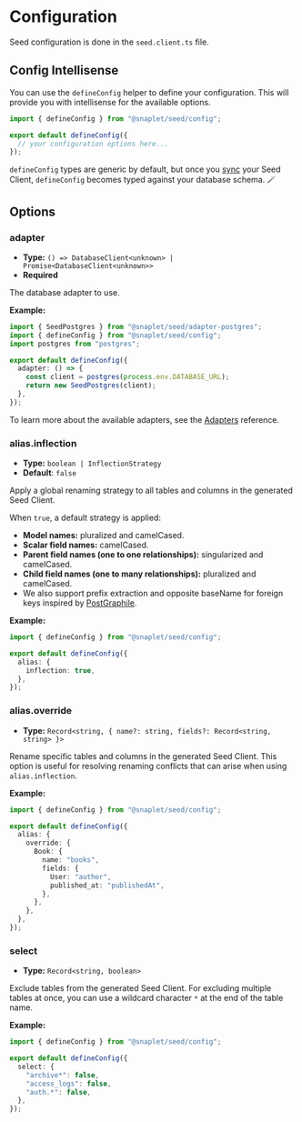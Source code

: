 # Configuration

Seed configuration is done in the `seed.client.ts` file.

## Config Intellisense

You can use the `defineConfig` helper to define your configuration. This will provide you with intellisense for the available options.

```ts seed.client.ts
import { defineConfig } from "@snaplet/seed/config";

export default defineConfig({
  // your configuration options here...
});
```

`defineConfig` types are generic by default, but once you [sync](./cli.mdx#sync) your Seed Client, `defineConfig` becomes typed against your database schema. 🪄

## Options

### adapter

- **Type:** `() => DatabaseClient<unknown> | Promise<DatabaseClient<unknown>>`
- **Required**

The database adapter to use.

**Example:**

```ts seed.client.ts
import { SeedPostgres } from "@snaplet/seed/adapter-postgres";
import { defineConfig } from "@snaplet/seed/config";
import postgres from "postgres";

export default defineConfig({
  adapter: () => {
    const client = postgres(process.env.DATABASE_URL);
    return new SeedPostgres(client);
  },
});
```

To learn more about the available adapters, see the [Adapters](./adapters.mdx) reference.

### alias.inflection

- **Type:** `boolean | InflectionStrategy`
- **Default**: `false`

Apply a global renaming strategy to all tables and columns in the generated Seed Client.

When `true`, a default strategy is applied:

- **Model names:** pluralized and camelCased.
- **Scalar field names:** camelCased.
- **Parent field names (one to one relationships):** singularized and camelCased.
- **Child field names (one to many relationships):** pluralized and camelCased.
- We also support prefix extraction and opposite baseName for foreign keys inspired by [PostGraphile](https://github.com/graphile/pg-simplify-inflector#naming-your-foreign-key-fields).

**Example:**

```ts seed.client.ts
import { defineConfig } from "@snaplet/seed/config";

export default defineConfig({
  alias: {
    inflection: true,
  },
});
```

### alias.override

- **Type:** `Record<string, { name?: string, fields?: Record<string, string> }>`

Rename specific tables and columns in the generated Seed Client.
This option is useful for resolving renaming conflicts that can arise when using `alias.inflection`.

**Example:**

```ts seed.client.ts
import { defineConfig } from "@snaplet/seed/config";

export default defineConfig({
  alias: {
    override: {
      Book: {
        name: "books",
        fields: {
          User: "author",
          published_at: "publishedAt",
        },
      },
    },
  },
});
```

### select

- **Type:** `Record<string, boolean>`

Exclude tables from the generated Seed Client.
For excluding multiple tables at once, you can use a wildcard character `*` at the end of the table name.

**Example:**

```ts seed.client.ts
import { defineConfig } from "@snaplet/seed/config";

export default defineConfig({
  select: {
    "archive*": false,
    "access_logs": false,
    "auth.*": false,
  },
});
```